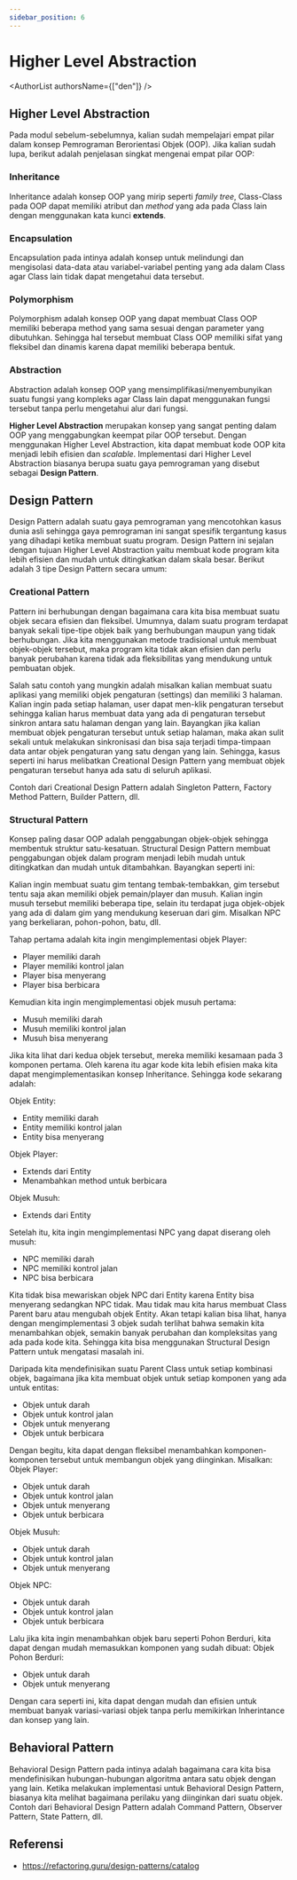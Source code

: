 ```yaml
---
sidebar_position: 6
---
```



# Higher Level Abstraction

<AuthorList authorsName={["den"]} />

## Higher Level Abstraction

Pada modul sebelum-sebelumnya, kalian sudah mempelajari empat pilar dalam konsep Pemrograman Berorientasi Objek (OOP). Jika kalian sudah lupa, berikut adalah penjelasan singkat mengenai empat pilar OOP:

### Inheritance

Inheritance adalah konsep OOP yang mirip seperti *family tree*, Class-Class pada OOP dapat memiliki atribut dan *method* yang ada pada Class lain dengan menggunakan kata kunci **extends**.

### Encapsulation

Encapsulation pada intinya adalah konsep untuk melindungi dan mengisolasi data-data atau variabel-variabel penting yang ada dalam Class agar Class lain tidak dapat mengetahui data tersebut.

### Polymorphism

Polymorphism adalah konsep OOP yang dapat membuat Class OOP memiliki beberapa method yang sama sesuai dengan parameter yang dibutuhkan. Sehingga hal tersebut membuat Class OOP memiliki sifat yang fleksibel dan dinamis karena dapat memiliki beberapa bentuk.

### Abstraction

Abstraction adalah konsep OOP yang mensimplifikasi/menyembunyikan suatu fungsi yang kompleks agar Class lain dapat menggunakan fungsi tersebut tanpa perlu mengetahui alur dari fungsi.

**Higher Level Abstraction** merupakan konsep yang sangat penting dalam OOP yang menggabungkan keempat pilar OOP tersebut. Dengan menggunakan Higher Level Abstraction, kita dapat membuat kode OOP kita menjadi lebih efisien dan *scalable*. Implementasi dari Higher Level Abstraction biasanya berupa suatu gaya pemrograman yang disebut sebagai **Design Pattern**.

## Design Pattern

Design Pattern adalah suatu gaya pemrograman yang mencotohkan kasus dunia asli sehingga gaya pemrograman ini sangat spesifik tergantung kasus yang dihadapi ketika membuat suatu program. Design Pattern ini sejalan dengan tujuan Higher Level Abstraction yaitu membuat kode program kita lebih efisien dan mudah untuk ditingkatkan dalam skala besar. Berikut adalah 3 tipe Design Pattern secara umum:

### Creational Pattern

Pattern ini berhubungan dengan bagaimana cara kita bisa membuat suatu objek secara efisien dan fleksibel. Umumnya, dalam suatu program terdapat banyak sekali tipe-tipe objek baik yang berhubungan maupun yang tidak berhubungan. Jika kita menggunakan metode tradisional untuk membuat objek-objek tersebut, maka program kita tidak akan efisien dan perlu banyak perubahan karena tidak ada fleksibilitas yang mendukung untuk pembuatan objek.

Salah satu contoh yang mungkin adalah misalkan kalian membuat suatu aplikasi yang memiliki objek pengaturan (settings) dan memiliki 3 halaman. Kalian ingin pada setiap halaman, user dapat men-klik pengaturan tersebut sehingga kalian harus membuat data yang ada di pengaturan tersebut sinkron antara satu halaman dengan yang lain. Bayangkan jika kalian membuat objek pengaturan tersebut untuk setiap halaman, maka akan sulit sekali untuk melakukan sinkronisasi dan bisa saja terjadi timpa-timpaan data antar objek pengaturan yang satu dengan yang lain. Sehingga, kasus seperti ini harus melibatkan Creational Design Pattern yang membuat objek pengaturan tersebut hanya ada satu di seluruh aplikasi.

Contoh dari Creational Design Pattern adalah Singleton Pattern, Factory Method Pattern, Builder Pattern, dll.

### Structural Pattern

Konsep paling dasar OOP adalah penggabungan objek-objek sehingga membentuk struktur satu-kesatuan. Structural Design Pattern membuat penggabungan objek dalam program menjadi lebih mudah untuk ditingkatkan dan mudah untuk ditambahkan. Bayangkan seperti ini:

Kalian ingin membuat suatu gim tentang tembak-tembakkan, gim tersebut tentu saja akan memiliki objek pemain/player dan musuh. Kalian ingin musuh tersebut memiliki beberapa tipe, selain itu terdapat juga objek-objek yang ada di dalam gim yang mendukung keseruan dari gim. Misalkan NPC yang berkeliaran, pohon-pohon, batu, dll.

Tahap pertama adalah kita ingin mengimplementasi objek Player:
- Player memiliki darah
- Player memiliki kontrol jalan
- Player bisa menyerang
- Player bisa berbicara

Kemudian kita ingin mengimplementasi objek musuh pertama:
- Musuh memiliki darah
- Musuh memiliki kontrol jalan
- Musuh bisa menyerang

Jika kita lihat dari kedua objek tersebut, mereka memiliki kesamaan pada 3 komponen pertama. Oleh karena itu agar kode kita lebih efisien maka kita dapat mengimplementasikan konsep Inheritance. Sehingga kode sekarang adalah:

Objek Entity:
- Entity memiliki darah
- Entity memiliki kontrol jalan
- Entity bisa menyerang

Objek Player:
- Extends dari Entity
- Menambahkan method untuk berbicara

Objek Musuh:
- Extends dari Entity

Setelah itu, kita ingin mengimplementasi NPC yang dapat diserang oleh musuh:
- NPC memiliki darah
- NPC memiliki kontrol jalan
- NPC bisa berbicara

Kita tidak bisa mewariskan objek NPC dari Entity karena Entity bisa menyerang sedangkan NPC tidak. Mau tidak mau kita harus membuat Class Parent baru atau mengubah objek Entity. Akan tetapi kalian bisa lihat, hanya dengan mengimplementasi 3 objek sudah terlihat bahwa semakin kita menambahkan objek, semakin banyak perubahan dan kompleksitas yang ada pada kode kita. Sehingga kita bisa menggunakan Structural Design Pattern untuk mengatasi masalah ini.

Daripada kita mendefinisikan suatu Parent Class untuk setiap kombinasi objek, bagaimana jika kita membuat objek untuk setiap komponen yang ada untuk entitas:
- Objek untuk darah
- Objek untuk kontrol jalan
- Objek untuk menyerang
- Objek untuk berbicara

Dengan begitu, kita dapat dengan fleksibel menambahkan komponen-komponen tersebut untuk membangun objek yang diinginkan. Misalkan:
Objek Player:
- Objek untuk darah
- Objek untuk kontrol jalan
- Objek untuk menyerang
- Objek untuk berbicara

Objek Musuh:
- Objek untuk darah
- Objek untuk kontrol jalan
- Objek untuk menyerang

Objek NPC:
- Objek untuk darah
- Objek untuk kontrol jalan
- Objek untuk berbicara

Lalu jika kita ingin menambahkan objek baru seperti Pohon Berduri, kita dapat dengan mudah memasukkan komponen yang sudah dibuat:
Objek Pohon Berduri:
- Objek untuk darah
- Objek untuk menyerang

Dengan cara seperti ini, kita dapat dengan mudah dan efisien untuk membuat banyak variasi-variasi objek tanpa perlu memikirkan Inherintance dan konsep yang lain.

## Behavioral Pattern

Behavioral Design Pattern pada intinya adalah bagaimana cara kita bisa mendefinisikan hubungan-hubungan algoritma antara satu objek dengan yang lain. Ketika melakukan implementasi untuk Behavioral Design Pattern, biasanya kita melihat bagaimana perilaku yang diinginkan dari suatu objek. Contoh dari Behavioral Design Pattern adalah Command Pattern, Observer Pattern, State Pattern, dll.

## Referensi

- https://refactoring.guru/design-patterns/catalog